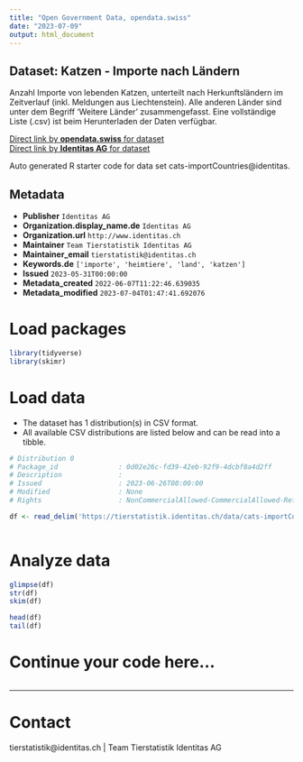 ```yaml
---
title: "Open Government Data, opendata.swiss"
date: "2023-07-09"
output: html_document
---
```


## Dataset: Katzen - Importe nach Ländern

Anzahl Importe von lebenden Katzen, unterteilt nach Herkunftsländern im Zeitverlauf (inkl. Meldungen aus Liechtenstein). Alle anderen Länder sind unter dem Begriff 'Weitere Länder' zusammengefasst. Eine vollständige Liste (.csv) ist beim Herunterladen der Daten verfügbar.

[Direct link by **opendata.swiss** for dataset](https://opendata.swiss/de/dataset/katzen-importe-nach-landern)<br>
[Direct link by **Identitas AG** for dataset](https://tierstatistik.identitas.ch/)

Auto generated R starter code for data set cats-importCountries@identitas.

## Metadata

- **Publisher** `Identitas AG`
- **Organization.display_name.de** `Identitas AG`
- **Organization.url** `http://www.identitas.ch`
- **Maintainer** `Team Tierstatistik Identitas AG`
- **Maintainer_email** `tierstatistik@identitas.ch`
- **Keywords.de** `['importe', 'heimtiere', 'land', 'katzen']`
- **Issued** `2023-05-31T00:00:00`
- **Metadata_created** `2022-06-07T11:22:46.639035`
- **Metadata_modified** `2023-07-04T01:47:41.692076`


# Load packages

```r

library(tidyverse)
library(skimr)

```

# Load data

-   The dataset has 1 distribution(s) in CSV format.
-   All available CSV distributions are listed below and can be read into a tibble.

```r

# Distribution 0
# Package_id               : 0d02e26c-fd39-42eb-92f9-4dcbf8a4d2ff
# Description              : 
# Issued                   : 2023-06-26T00:00:00
# Modified                 : None
# Rights                   : NonCommercialAllowed-CommercialAllowed-ReferenceRequired

df <- read_delim('https://tierstatistik.identitas.ch/data/cats-importCountries.csv')



```

# Analyze data

```r

glimpse(df)
str(df)
skim(df)

head(df)
tail(df)

```

# Continue your code here...

```r

```

------------------------------------------------------------------------

# Contact

tierstatistik@identitas.ch | Team Tierstatistik Identitas AG
